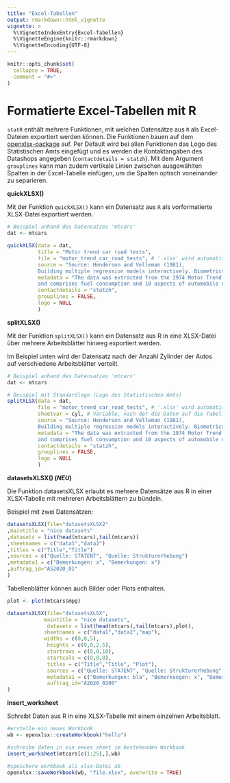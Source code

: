```yaml
---
title: "Excel-Tabellen"
output: rmarkdown::html_vignette
vignette: >
  %\VignetteIndexEntry{Excel-Tabellen}
  %\VignetteEngine{knitr::rmarkdown}
  %\VignetteEncoding{UTF-8}
---
```


```r
knitr::opts_chunk$set(
  collapse = TRUE,
  comment = "#>"
)
```

# Formatierte Excel-Tabellen mit R

`statR` enthält mehrere Funktionen, mit welchen Datensätze aus `R` als Excel-Dateien exportiert werden können. Die Funktionen bauen auf dem [openxlsx-package](https://github.com/awalker89/openxlsx) auf. Per Default wird bei allen Funktionen das Logo des Statistischen Amts eingefügt und es werden die Kontaktangaben des Datashops angegeben (`contactdetails = statzh`).  Mit dem Argument `grouplines` kann man zudem vertikale Linien zwischen ausgewählten Spalten in der Excel-Tabelle einfügen, um die Spalten optisch voneinander zu separieren.

__quickXLSX()__

Mit der Funktion `quickXLSX()` kann ein Datensatz aus `R` als vorformatierte XLSX-Datei exportiert werden. 

```r
# Beispiel anhand des Datensatzes 'mtcars'
dat <- mtcars

quickXLSX(data = dat, 
          title = "Motor trend car road tests", 
          file = "motor_trend_car_road_tests", # '.xlsx' wird automatisch hinzugefügt
          source = "Source: Henderson and Velleman (1981), 
          Building multiple regression models interactively. Biometrics, 37, 391–411.",
          metadata = "The data was extracted from the 1974 Motor Trend US magazine, 
          and comprises fuel consumption and 10 aspects of automobile design and performance for 32 automobiles (1973–74 models).",
          contactdetails = "statzh",
          grouplines = FALSE,
          logo = NULL
          )
```




__splitXLSX()__ 

Mit der Funktion `splitXLSX()` kann ein Datensatz aus R in eine XLSX-Datei über mehrere Arbeitsblätter hinweg exportiert werden.

Im Beispiel unten wird der Datensatz nach der Anzahl Zylinder der Autos auf verschiedene Arbeitsblätter verteilt. 


```r
# Beispiel anhand des Datensatzes 'mtcars'
dat <- mtcars

# Beispiel mit Standardlogo (Logo des Statistischen Amts)
splitXLSX(data = dat,
          file = "motor_trend_car_road_tests", # '.xlsx' wird automatisch hinzugefügt
          sheetvar = cyl, # Variable, nach der die Daten auf die Tabellenblätter aufgeteilt werden sollen
          source = "Source: Henderson and Velleman (1981), 
          Building multiple regression models interactively. Biometrics, 37, 391–411.",
          metadata = "The data was extracted from the 1974 Motor Trend US magazine, 
          and comprises fuel consumption and 10 aspects of automobile design and performance for 32 automobiles (1973–74 models).",
          contactdetails = "statzh",
          grouplines = FALSE,
          logo = NULL
          )

```

__datasetsXLSX() (*NEU*)__

Die Funktion datasetsXLSX erlaubt es mehrere Datensätze aus R in einer XLSX-Tabelle mit mehreren Arbeitsblättern zu bündeln.

Beispiel mit zwei Datensätzen:


```r

datasetsXLSX(file="datasetsXLSX2"
,maintitle = "nice datasets"
,datasets = list(head(mtcars),tail(mtcars))
,sheetnames = c("data1","data2")
,titles = c("Title","Title")
,sources = c("Quelle: STATENT", "Quelle: Strukturerhebung")
,metadata1 = c("Bemerkungen: x", "Bemerkungen: x")
,auftrag_id="AS2020_01"
)

```
Tabellenblätter können auch Bilder oder Plots enthalten.

```r

plot <- plot(mtcars$mpg)

datasetsXLSX(file="datasetsXLSX",
            maintitle = "nice datasets",
             datasets = list(head(mtcars),tail(mtcars),plot),
            sheetnames = c("data1","data2","map"),
            widths = c(0,0,5),
             heights = c(0,0,2.5),
             startrows = c(0,0,10),
             startcols = c(0,0,8),
             titles = c("Title","Title", "Plot"),
             sources = c("Quelle: STATENT", "Quelle: Strukturerhebung", "Quelle: Strukturerhebung"),
             metadata1 = c("Bemerkungen: bla", "Bemerkungen: x", "Bemerkungen: x"),
             auftrag_id="A2020_0200"
)
```

__insert_worksheet__

Schreibt Daten aus R in eine XLSX-Tabelle mit einem einzelnen Arbeitsblatt.
```r

#erstelle ein neues Workbook
wb <- openxlsx::createWorkbook("hello")

#schreibe daten in ein neues sheet im bestehenden Workbook
insert_worksheet(mtcars[c(1:25),],wb)

#speichere workbook als xlsx-Datei ab
openxlsx::saveWorkbook(wb, "file.xlsx", overwrite = TRUE)

```

